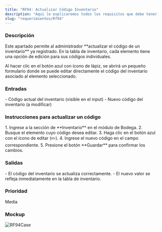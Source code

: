 ```yaml
---
title: "RF94: Actualizar Código Inventario"
description: "Aquí le explicaremos todos los requisitos que debe tener para poder actualizar el código de un inventario."
slug: "requerimientos/Rf94"
---
```



<h3>Descripción</h3>
Este apartado permite al administrador **actualizar el código de un inventario**
ya registrado. En la tabla de inventario, cada elemento tiene una opción de edición
para sus códigos individuales.

Al hacer clic en el botón azul con ícono de lápiz, se abrirá un pequeño formulario donde se puede editar directamente el código del inventario asociado al elemento seleccionado.

<h3>Entradas</h3>- Código actual del inventario (visible en el input) - Nuevo
código del inventario (a modificar)

<h3>Instrucciones para actualizar un código</h3>
1. Ingrese a la sección de **Inventario** en el módulo de Bodega. 2. Busque el elemento
cuyo código desea editar. 3. Haga clic en el botón azul con el ícono de editar (✏️).
4. Ingrese el nuevo código en el campo correspondiente. 5. Presione el botón **Guardar**
para confirmar los cambios.

<h3>Salidas</h3>- El código del inventario se actualiza correctamente. - El
nuevo valor se refleja inmediatamente en la tabla de inventario.

<h3>Prioridad</h3>
Media

<h3>Mockup</h3>
<Image src={RF94Case} alt="RF94Case" width={3148} height={2270} />
